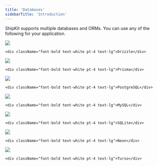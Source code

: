 ```yaml
---
title: 'Databases'
sidebarTitle: 'Introduction'
---
```


ShipKit supports multiple databases and ORMs. You can use any of the following for your application.

<CardGroup cols={2}>
  <Card href="/databases/drizzle">
    <img className="w-10" src="/images/drizzle.svg" />
    
    <div className="font-bold text-white pt-4 text-lg">Drizzle</div>
  </Card>

  <Card href="/databases/prisma">
    <img className="w-10" src="/images/prisma.svg" />
    
    <div className="font-bold text-white pt-4 text-lg">Prisma</div>
  </Card>

  <Card href="/databases/postgresql">
    <img className="w-10" src="/images/postgresql.svg" />
    
    <div className="font-bold text-white pt-4 text-lg">PostgreSQL</div>
  </Card>

  <Card href="/databases/mysql">
    <img className="w-10" src="/images/mysql.svg" />
    
    <div className="font-bold text-white pt-4 text-lg">MySQL</div>
  </Card>

  <Card href="/databases/sqlite">
    <img className="w-10" src="/images/sqlite.svg" />
    
    <div className="font-bold text-white pt-4 text-lg">SQLite</div>
  </Card>

  <Card href="/databases/neon">
    <img className="w-10" src="/images/neon.svg" />
    
    <div className="font-bold text-white pt-4 text-lg">Neon</div>
  </Card>

  <Card href="/databases/turso">
    <img className="w-10" src="/images/turso.svg" />
    
    <div className="font-bold text-white pt-4 text-lg">Turso</div>
  </Card>
</CardGroup>
